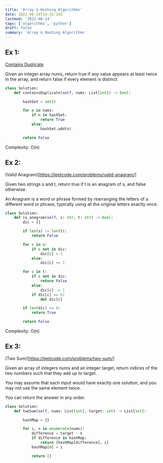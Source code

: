 ```yaml
---
title: 'Array & Hashing Algorithms'
date: 2022-06-14T15:32:14Z
lastmod: '2022-06-14'
tags: ['algorithms', 'python']
draft: false
summary: 'Array & Hashing Algorithms'
---
```


## Ex 1:

[Contains Duplicate](https://leetcode.com/problems/contains-duplicate/)

Given an integer array nums, return true if any value appears at least twice in the array, and return false if every element is distinct.

```python
class Solution:
    def containsDuplicate(self, nums: List[int]) -> bool:

        hashSet = set()

        for n in nums:
            if n in hashSet:
                return True
            else:
                hashSet.add(n)

        return False
```

Complexity: O(n)

## Ex 2:

(Valid Anagram)[https://leetcode.com/problems/valid-anagram/]

Given two strings s and t, return true if t is an anagram of s, and false otherwise.

An Anagram is a word or phrase formed by rearranging the letters of a different word or phrase, typically using all the original letters exactly once.

```python
class Solution:
    def is_anagram(self, s: str, t: str) -> bool:
        dic = {}

        if len(s) != len(t):
            return False

        for c in s:
            if c not in dic:
                dic[c] = 1
            else:
                dic[c] += 1

        for c in t:
            if c not in dic:
                return False
            else:
                dic[c] -= 1
            if dic[c] == 0:
                del dic[c]

        if len(dic) == 0:
            return True

        return False
```

Complexity: O(n)

## Ex 3:

(Two Sum)[https://leetcode.com/problems/two-sum/]

Given an array of integers nums and an integer target, return indices of the two numbers such that they add up to target.

You may assume that each input would have exactly one solution, and you may not use the same element twice.

You can return the answer in any order.

```python
class Solution:
    def twoSum(self, nums: List[int], target: int) -> List[int]:

        hashMap = {}

        for i, n in enumerate(nums):
            difference = target - n
            if difference in hashMap:
                return [hashMap[difference], i]
            hashMap[n] = i

            return []

```
